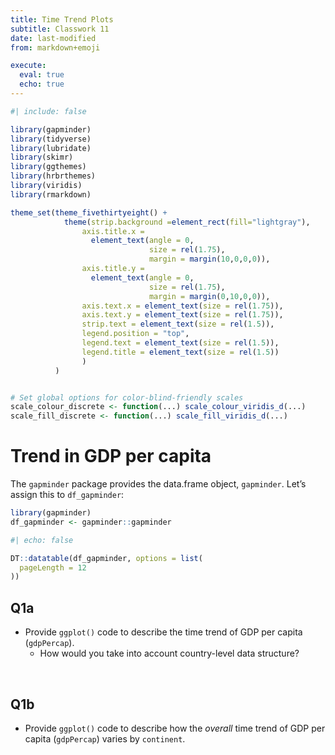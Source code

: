 ```yaml
---
title: Time Trend Plots
subtitle: Classwork 11
date: last-modified
from: markdown+emoji

execute: 
  eval: true
  echo: true
---
```


```r
#| include: false

library(gapminder)
library(tidyverse)
library(lubridate)
library(skimr)
library(ggthemes)
library(hrbrthemes)
library(viridis)
library(rmarkdown)

theme_set(theme_fivethirtyeight() +
            theme(strip.background =element_rect(fill="lightgray"),
                axis.title.x = 
                  element_text(angle = 0,
                               size = rel(1.75),
                               margin = margin(10,0,0,0)),
                axis.title.y = 
                  element_text(angle = 0,
                               size = rel(1.75),
                               margin = margin(0,10,0,0)),
                axis.text.x = element_text(size = rel(1.75)),
                axis.text.y = element_text(size = rel(1.75)),
                strip.text = element_text(size = rel(1.5)),
                legend.position = "top",
                legend.text = element_text(size = rel(1.5)),
                legend.title = element_text(size = rel(1.5))
                )
          )


# Set global options for color-blind-friendly scales
scale_colour_discrete <- function(...) scale_colour_viridis_d(...)
scale_fill_discrete <- function(...) scale_fill_viridis_d(...)

```

# Trend in GDP per capita

The `gapminder` package provides the data.frame object, `gapminder`. Let's assign this to `df_gapminder`:

```r
library(gapminder)
df_gapminder <- gapminder::gapminder
```


```r
#| echo: false

DT::datatable(df_gapminder, options = list(
  pageLength = 12
))
```


## Q1a
- Provide `ggplot()` code to describe the time trend of GDP per capita (`gdpPercap`).
  - How would you take into account country-level data structure?

<br>


## Q1b
- Provide `ggplot()` code to describe how the *overall* time trend of GDP per capita (`gdpPercap`) varies by `continent`.


<br>
